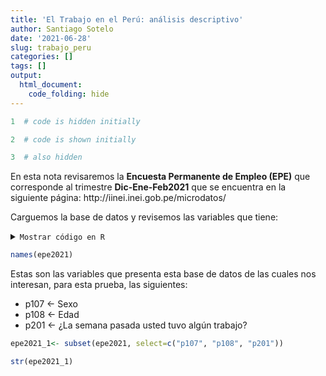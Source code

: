 ```yaml
---
title: 'El Trabajo en el Perú: análisis descriptivo'
author: Santiago Sotelo
date: '2021-06-28'
slug: trabajo_peru
categories: []
tags: []
output: 
  html_document:
    code_folding: hide
---
```


```r
1  # code is hidden initially
```

```r
2  # code is shown initially
```

```r
3  # also hidden
```


En esta nota revisaremos la **Encuesta Permanente de Empleo (EPE)** que corresponde al trimestre **Dic-Ene-Feb2021** que se encuentra en la siguiente página: http://iinei.inei.gob.pe/microdatos/

Carguemos la base de datos y revisemos las variables que tiene:

<details><summary>`Mostrar código en R`</summary>

```r
library(tidyverse)
library(rio)

epe2021 <- import("C:/Users/Lenovo/Documents/Biblioteca/Tesis/EPE 2021_ Encuesta Permanente de Empleo/Trim Dic-Ene-Feb21.sav")
names(epe2021)

```

</details>

```r
names(epe2021)
```

Estas son las variables que presenta esta base de datos de las cuales nos interesan, para esta prueba, las siguientes:

 - p107 <- Sexo
 - p108 <- Edad
 - p201 <- ¿La semana pasada usted tuvo algún trabajo?

```r
epe2021_1<- subset(epe2021, select=c("p107", "p108", "p201"))

str(epe2021_1)
```









